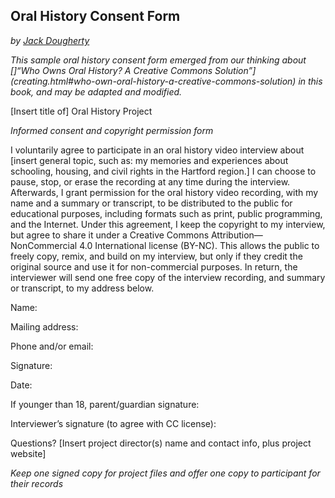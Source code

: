 ## Oral History Consent Form {-}
*by [Jack Dougherty](#contributors)*

*This sample oral history consent form emerged from our thinking about []"Who Owns Oral History? A Creative Commons Solution"](creating.html#who-own-oral-history-a-creative-commons-solution) in this book, and may be adapted and modified.*

[Insert title of] Oral History Project

*Informed consent and copyright permission form*

I voluntarily agree to participate in an oral history video interview about [insert general topic, such as: my memories and experiences about schooling, housing, and civil rights in the Hartford region.] I can choose to pause, stop, or erase the recording at any time during the interview. Afterwards, I grant permission for the oral history video recording, with my name and a summary or transcript, to be distributed to the public for educational purposes, including formats such as print, public programming, and the Internet. Under this agreement, I keep the copyright to my interview, but agree to share it under a Creative Commons Attribution—NonCommercial 4.0 International license (BY-NC). This allows the public to freely copy, remix, and build on my interview, but only if they credit the original source and use it for non-commercial purposes. In return, the interviewer will send one free copy of the interview recording, and summary or transcript, to my address below.

Name:

Mailing address:

Phone and/or email: 	

Signature:

Date:

If younger than 18, parent/guardian signature:

Interviewer’s signature (to agree with CC license):

Questions? [Insert project director(s) name and contact info, plus project website]

*Keep one signed copy for project files and offer one copy to participant for their records*
